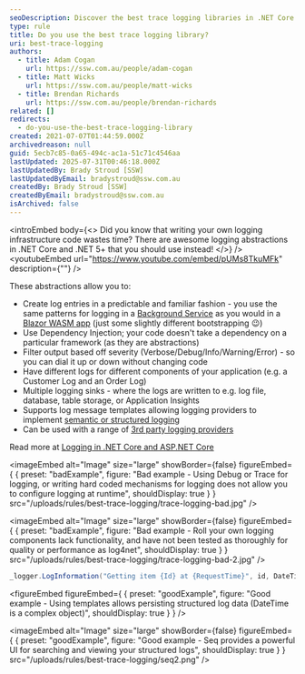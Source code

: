```yaml
---
seoDescription: Discover the best trace logging libraries in .NET Core and .NET 5+ to enhance your logging infrastructure with built-in abstractions.
type: rule
title: Do you use the best trace logging library?
uri: best-trace-logging
authors:
  - title: Adam Cogan
    url: https://ssw.com.au/people/adam-cogan
  - title: Matt Wicks
    url: https://ssw.com.au/people/matt-wicks
  - title: Brendan Richards
    url: https://ssw.com.au/people/brendan-richards
related: []
redirects:
  - do-you-use-the-best-trace-logging-library
created: 2021-07-07T01:44:59.000Z
archivedreason: null
guid: 5ecb7c85-0a65-494c-ac1a-51c71c4546aa
lastUpdated: 2025-07-31T00:46:18.000Z
lastUpdatedBy: Brady Stroud [SSW]
lastUpdatedByEmail: bradystroud@ssw.com.au
createdBy: Brady Stroud [SSW]
createdByEmail: bradystroud@ssw.com.au
isArchived: false
---
```


<introEmbed
  body={<>
Did you know that writing your own logging infrastructure code wastes time? There are awesome logging abstractions in .NET Core and .NET 5+ that you should use instead!
  </>}
/>
<youtubeEmbed url="https://www.youtube.com/embed/pUMs8TkuMFk" description={""} />

These abstractions allow you to:

* Create log entries in a predictable and familiar fashion - you use the same patterns for logging in a [Background Service](https://docs.microsoft.com/en-us/dotnet/core/extensions/logging?tabs=command-line&WT.mc_id=DT-MVP-33518) as you would in a [Blazor WASM app](https://docs.microsoft.com/en-us/aspnet/core/blazor/fundamentals/logging?view=aspnetcore-5.0&pivots=webassembly&WT.mc_id=DT-MVP-33518) (just some slightly different bootstrapping 😉)
* Use Dependency Injection; your code doesn't take a dependency on a particular framework (as they are abstractions)
* Filter output based off severity (Verbose/Debug/Info/Warning/Error) - so you can dial it up or down without changing code
* Have different logs for different components of your application (e.g. a Customer Log and an Order Log)
* Multiple logging sinks - where the logs are written to e.g. log file, database, table storage, or Application Insights
* Supports log message templates allowing logging providers to implement [semantic or structured logging](https://github.com/NLog/NLog/wiki/How-to-use-structured-logging)
* Can be used with a range of [3rd party logging providers](https://docs.microsoft.com/en-us/aspnet/core/fundamentals/logging/#third-party-logging-providers-1?WT.mc_id=DT-MVP-33518)

Read more at [Logging in .NET Core and ASP.NET Core](https://docs.microsoft.com/en-us/aspnet/core/fundamentals/logging?WT.mc_id=DT-MVP-33518)

<imageEmbed
  alt="Image"
  size="large"
  showBorder={false}
  figureEmbed={ {
    preset: "badExample",
    figure: "Bad example - Using Debug or Trace for logging, or writing hard coded mechanisms for logging does not allow you to configure logging at runtime",
    shouldDisplay: true
  } }
  src="/uploads/rules/best-trace-logging/trace-logging-bad.jpg"
/>

<imageEmbed
  alt="Image"
  size="large"
  showBorder={false}
  figureEmbed={ {
    preset: "badExample",
    figure: "Bad example - Roll your own logging components lack functionality, and have not been tested as thoroughly for quality or performance as log4net",
    shouldDisplay: true
  } }
  src="/uploads/rules/best-trace-logging/trace-logging-bad-2.jpg"
/>

```csharp
_logger.LogInformation("Getting item {Id} at {RequestTime}", id, DateTime.Now);
```

<figureEmbed figureEmbed={ {
  preset: "goodExample",
  figure: "Good example - Using templates allows persisting structured log data (DateTime is a complex object)",
  shouldDisplay: true
} } />


<imageEmbed
  alt="Image"
  size="large"
  showBorder={false}
  figureEmbed={ {
    preset: "goodExample",
    figure: "Good example - Seq provides a powerful UI for searching and viewing your structured logs",
    shouldDisplay: true
  } }
  src="/uploads/rules/best-trace-logging/seq2.png"
/>
